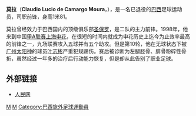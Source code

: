 '''莫拉'''（'''Claudio Lucio de Camargo Moura'''，{{bd|1972年|3月9日|||M}}），是一名已退役的[[巴西|巴西]]足球运动员，司职前锋，身高1米81。

莫拉曾经效力于巴西国内的顶级俱乐部[[圣保罗足球俱乐部|圣保罗]]，是二队的主力前锋。1998年，他来到中国[[甲A联赛|甲A联赛]][[上海申花|上海申花]]，在很短的时间内就成为申花历史上迄今为止效率最高的前锋之一，九场联赛攻入五球并有五个助攻。但是第10轮，他在无球状态下被[[广州太阳神|广州太阳神]]的球员[[叶志彬|叶志彬]]严重犯规踢伤。赛后被诊断为左腿胫骨、腓骨粉碎性骨折，虽然经过一年多的治疗后行动能力恢复，但是却从此告别了职业足球。

==外部链接==
*[http://web.peopledaily.com.cn/ja/jj13.html 人民网]{{dead link|date=2018年4月 |bot=InternetArchiveBot |fix-attempted=yes }}
{{Brazil-bio-stub}}
{{soccer-bio-stub}}
[[Category:巴西足球运动员|M]]
[[Category:上海申花球员|M]]
[[Category:巴西旅外足球運動員|Category:巴西旅外足球運動員]]
